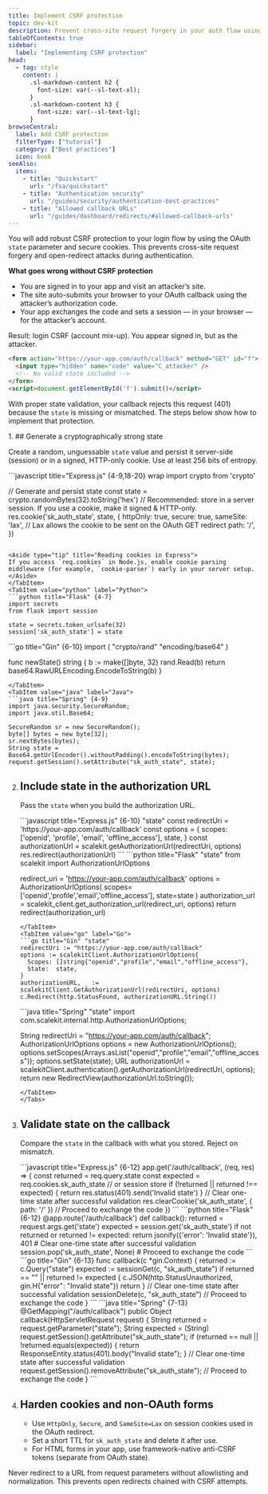 ```yaml
---
title: Implement CSRF protection
topic: dev-kit
description: Prevent cross-site request forgery in your auth flow using the OAuth state parameter and secure cookies.
tableOfContents: true
sidebar:
  label: "Implementing CSRF protection"
head:
  - tag: style
    content: |
      .sl-markdown-content h2 {
        font-size: var(--sl-text-xl);
      }
      .sl-markdown-content h3 {
        font-size: var(--sl-text-lg);
      }
browseCentral:
  label: Add CSRF protection
  filterType: ["tutorial"]
  category: ["Best practices"]
  icon: book
seeAlso:
  items:
    - title: "Quickstart"
      url: "/fsa/quickstart"
    - title: "Authentication security"
      url: "/guides/security/authentication-best-practices"
    - title: "Allowed callback URLs"
      url: "/guides/dashboard/redirects/#allowed-callback-urls"
---
```



You will add robust CSRF protection to your login flow by using the OAuth `state` parameter and secure cookies. This prevents cross-site request forgery and open-redirect attacks during authentication.

**What goes wrong without CSRF protection**

- You are signed in to your app and visit an attacker’s site.
- The site auto-submits your browser to your OAuth callback using the attacker’s authorization code.
- Your app exchanges the code and sets a session — in your browser — for the attacker’s account.

Result: login CSRF (account mix-up). You appear signed in, but as the attacker.

```html title="Attacker page (auto-submits your callback)" frame="code" showLineNumbers=false
<form action="https://your-app.com/auth/callback" method="GET" id="f">
  <input type="hidden" name="code" value="C_attacker" />
  <!-- No valid state included -->
</form>
<script>document.getElementById('f').submit()</script>
```

With proper state validation, your callback rejects this request (401) because the `state` is missing or mismatched. The steps below show how to implement that protection.

<Steps>
1. ## Generate a cryptographically strong state

   Create a random, unguessable `state` value and persist it server-side (session) or in a signed, HTTP-only cookie. Use at least 256 bits of entropy.

   <Tabs syncKey="tech-stack">
   <TabItem value="node" label="Node.js">
   ```javascript title="Express.js" {4-9,18-20} wrap
   import crypto from 'crypto'

   // Generate and persist state
   const state = crypto.randomBytes(32).toString('hex')
   // Recommended: store in a server session. If you use a cookie, make it signed & HTTP-only.
   res.cookie('sk_auth_state', state, {
     httpOnly: true,
     secure: true,
     sameSite: 'lax', // Lax allows the cookie to be sent on the OAuth GET redirect
     path: '/',
   })
   ```

   <Aside type="tip" title="Reading cookies in Express">
   If you access `req.cookies` in Node.js, enable cookie parsing middleware (for example, `cookie-parser`) early in your server setup.
   </Aside>
   </TabItem>
   <TabItem value="python" label="Python">
   ```python title="Flask" {4-7}
   import secrets
   from flask import session

   state = secrets.token_urlsafe(32)
   session['sk_auth_state'] = state
   ```
   </TabItem>
   <TabItem value="go" label="Go">
   ```go title="Gin" {6-10}
   import (
     "crypto/rand"
     "encoding/base64"
   )

   func newState() string {
     b := make([]byte, 32)
     rand.Read(b)
     return base64.RawURLEncoding.EncodeToString(b)
   }
   ```
   </TabItem>
   <TabItem value="java" label="Java">
   ```java title="Spring" {4-9}
   import java.security.SecureRandom;
   import java.util.Base64;

   SecureRandom sr = new SecureRandom();
   byte[] bytes = new byte[32];
   sr.nextBytes(bytes);
   String state = Base64.getUrlEncoder().withoutPadding().encodeToString(bytes);
   request.getSession().setAttribute("sk_auth_state", state);
   ```
   </TabItem>
   </Tabs>

2. ## Include state in the authorization URL

   Pass the `state` when you build the authorization URL.

   <Tabs syncKey="tech-stack">
   <TabItem value="node" label="Node.js">
   ```javascript title="Express.js" {6-10} "state"
   const redirectUri = 'https://your-app.com/auth/callback'
   const options = {
     scopes: ['openid', 'profile', 'email', 'offline_access'],
     state,
   }
   const authorizationUrl = scalekit.getAuthorizationUrl(redirectUri, options)
   res.redirect(authorizationUrl)
   ```
   </TabItem>
   <TabItem value="python" label="Python">
   ```python title="Flask" "state"
   from scalekit import AuthorizationUrlOptions

   redirect_uri = 'https://your-app.com/auth/callback'
   options = AuthorizationUrlOptions(
       scopes=['openid','profile','email','offline_access'],
       state=state
   )
   authorization_url = scalekit_client.get_authorization_url(redirect_uri, options)
   return redirect(authorization_url)
   ```
   </TabItem>
   <TabItem value="go" label="Go">
   ```go title="Gin" "state"
   redirectUri := "https://your-app.com/auth/callback"
   options := scalekitClient.AuthorizationUrlOptions{
     Scopes: []string{"openid","profile","email","offline_access"},
     State:  state,
   }
   authorizationURL, _ := scalekitClient.GetAuthorizationUrl(redirectUri, options)
   c.Redirect(http.StatusFound, authorizationURL.String())
   ```
   </TabItem>
   <TabItem value="java" label="Java">
   ```java title="Spring" "state"
   import com.scalekit.internal.http.AuthorizationUrlOptions;

   String redirectUri = "https://your-app.com/auth/callback";
   AuthorizationUrlOptions options = new AuthorizationUrlOptions();
   options.setScopes(Arrays.asList("openid","profile","email","offline_access"));
   options.setState(state);
   URL authorizationUrl = scalekitClient.authentication().getAuthorizationUrl(redirectUri, options);
   return new RedirectView(authorizationUrl.toString());
   ```
   </TabItem>
   </Tabs>

3. ## Validate state on the callback

   Compare the `state` in the callback with what you stored. Reject on mismatch.

   <Tabs syncKey="tech-stack">
   <TabItem value="node" label="Node.js">
   ```javascript title="Express.js" {6-12}
   app.get('/auth/callback', (req, res) => {
     const returned = req.query.state
     const expected = req.cookies.sk_auth_state // or session store
     if (!returned || returned !== expected) {
       return res.status(401).send('Invalid state')
     }
     // Clear one-time state after successful validation
     res.clearCookie('sk_auth_state', { path: '/' })
     // Proceed to exchange the code
   })
   ```
   </TabItem>
   <TabItem value="python" label="Python">
   ```python title="Flask" {6-12}
   @app.route('/auth/callback')
   def callback():
       returned = request.args.get('state')
       expected = session.get('sk_auth_state')
       if not returned or returned != expected:
           return jsonify({'error': 'Invalid state'}), 401
       # Clear one-time state after successful validation
       session.pop('sk_auth_state', None)
       # Proceed to exchange the code
   ```
   </TabItem>
   <TabItem value="go" label="Go">
   ```go title="Gin" {6-13}
   func callback(c *gin.Context) {
     returned := c.Query("state")
     expected := sessionGet(c, "sk_auth_state")
     if returned == "" || returned != expected {
       c.JSON(http.StatusUnauthorized, gin.H{"error": "Invalid state"})
       return
     }
     // Clear one-time state after successful validation
     sessionDelete(c, "sk_auth_state")
     // Proceed to exchange the code
   }
   ```
   </TabItem>
   <TabItem value="java" label="Java">
   ```java title="Spring" {7-13}
   @GetMapping("/auth/callback")
   public Object callback(HttpServletRequest request) {
     String returned = request.getParameter("state");
     String expected = (String) request.getSession().getAttribute("sk_auth_state");
     if (returned == null || !returned.equals(expected)) {
       return ResponseEntity.status(401).body("Invalid state");
     }
     // Clear one-time state after successful validation
     request.getSession().removeAttribute("sk_auth_state");
     // Proceed to exchange the code
   }
   ```
   </TabItem>
   </Tabs>

4. ## Harden cookies and non-OAuth forms

   - Use `HttpOnly`, `Secure`, and `SameSite=Lax` on session cookies used in the OAuth redirect.
   - Set a short TTL for `sk_auth_state` and delete it after use.
   - For HTML forms in your app, use framework-native anti-CSRF tokens (separate from OAuth state).

</Steps>

<Aside type="caution" title="Do not echo unvalidated URLs">
Never redirect to a URL from request parameters without allowlisting and normalization. This prevents open redirects chained with CSRF attempts.
</Aside>
